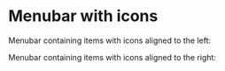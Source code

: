 
<Meta of={MenubarIconsStories} />

# Menubar with icons

Menubar containing items with icons aligned to the left:

<Canvas>
  <Story of={MenubarIconsStories.WithIconsLeft} />
</Canvas>

Menubar containing items with icons aligned to the right:

<Canvas>
  <Story of={MenubarIconsStories.WithIconsRight} />
</Canvas>
